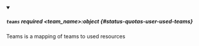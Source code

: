 
<details className="config-field" data-expandable="false" open>
<summary>

##### `teams` <span className="config-field-required" data-required="false">required</span> <span className="config-field-type">&lt;team_name&gt;:object</span> <span className="config-field-default"></span> <span className="config-field-enum"></span> {#status-quotas-user-used-teams}

Teams is a mapping of teams to used resources

</summary>



</details>
